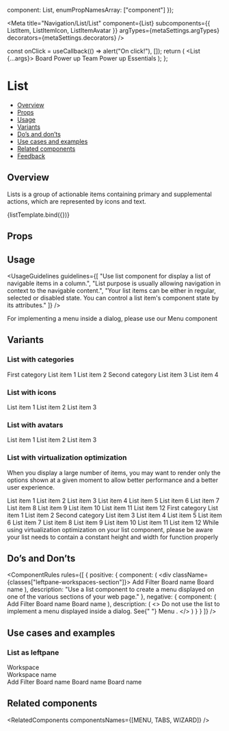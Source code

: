 
  component: List,
  enumPropNamesArray: ["component"]
});

<Meta
  title="Navigation/List/List"
  component={List}
  subcomponents={{ ListItem, ListItemIcon, ListItemAvatar }}
  argTypes={metaSettings.argTypes}
  decorators={metaSettings.decorators}
/>

<!--- Component template -->

  const onClick = useCallback(() => alert("On click!"), []);
  return (
    <List {...args}>
      <ListItem onClick={onClick}>Board Power up</ListItem>
      <ListItem oonClick={onClick}>Team Power up</ListItem>
      <ListItem onClick={onClick}>Essentials</ListItem>
    </List>
  );
};

<!--- Component documentation -->

# List

- [Overview](#overview)
- [Props](#props)
- [Usage](#usage)
- [Variants](#variants)
- [Do’s and don’ts](#dos-and-donts)
- [Use cases and examples](#use-cases-and-examples)
- [Related components](#related-components)
- [Feedback](#feedback)

## Overview

Lists is a group of actionable items containing primary and supplemental actions, which are represented by icons and text.

<Canvas>
  <Story name="Overview" args={{}}>
    {listTemplate.bind({})}
  </Story>
</Canvas>

## Props

<ArgsTable story="Overview" />

## Usage

<UsageGuidelines
  guidelines={[
    "Use list component for display a list of navigable items in a column.",
    "List purpose is usually allowing navigation in context to the navigable  content.",
    "Your list items can be either in regular, selected or disabled state. You can control a list item's component state by its attributes."
  ]}
/>

<Tip title="Check yourself">
  For implementing a menu inside a dialog, please use our
  <Link href="/?path=/docs/navigation-menu--overview" size={Link.sizes.SMALL}>
    Menu
  </Link>
  component
</Tip>

## Variants

### List with categories

<Canvas>
  <Story name="List with categories">
    <List>
      <ListTitle>First category</ListTitle>
      <ListItem>List item 1</ListItem>
      <ListItem>List item 2</ListItem>
      <ListTitle>Second category</ListTitle>
      <ListItem>List item 3</ListItem>
      <ListItem>List item 4</ListItem>
    </List>
  </Story>
</Canvas>

### List with icons

<Canvas>
  <Story name="List with icons">
    <List>
      <ListItem id="list-1">
        <ListItemIcon icon={Board} />
        List item 1
      </ListItem>
      <ListItem id="list-2">
        <ListItemIcon icon={Team} />
        List item 2
      </ListItem>
      <ListItem id="list-3">
        <ListItemIcon icon={ThumbsUp} />
        List item 3
      </ListItem>
    </List>
  </Story>
</Canvas>

### List with avatars

<Canvas>
  <Story name="List with avatars">
    <List>
      <ListItem id="list-1">
        <ListItemAvatar src={person1} />
        List item 1
      </ListItem>
      <ListItem id="list-2">
        <ListItemAvatar src={person2} />
        List item 2
      </ListItem>
      <ListItem id="list-3">
        <ListItemAvatar src={person3} />
        List item 3
      </ListItem>
    </List>
  </Story>
</Canvas>

### List with virtualization optimization

When you display a large number of items, you may want to render only the options shown at a given moment to allow better performance and a
better user experience.

<Canvas>
  <Story name="List with virtualization optimization">
    <Flex align={Flex.align.START} gap={Flex.gaps.LARGE} style={{ width: "100%" }} direction={Flex.directions.COLUMN}>
      <StoryDescription description="Regular">
        <DialogContentContainer style={{ height: "162px", width: "200px" }}>
          <List renderOnlyVisibleItems style={{ height: "100%", width: "100%" }}>
            <ListItem>List item 1</ListItem>
            <ListItem>List item 2</ListItem>
            <ListItem>List item 3</ListItem>
            <ListItem>List item 4</ListItem>
            <ListItem>List item 5</ListItem>
            <ListItem>List item 6</ListItem>
            <ListItem>List item 7</ListItem>
            <ListItem>List item 8</ListItem>
            <ListItem>List item 9</ListItem>
            <ListItem>List item 10</ListItem>
            <ListItem>List item 11</ListItem>
            <ListItem>List item 12</ListItem>
          </List>
        </DialogContentContainer>
      </StoryDescription>
      <StoryDescription description="With categories">
        <DialogContentContainer style={{ height: "159px", width: "200px" }}>
          <List renderOnlyVisibleItems style={{ height: "100%", width: "100%" }}>
            <ListTitle>First category</ListTitle>
            <ListItem>List item 1</ListItem>
            <ListItem>List item 2</ListItem>
            <ListTitle>Second category</ListTitle>
            <ListItem>List item 3</ListItem>
            <ListItem>List item 4</ListItem>
            <ListItem>List item 5</ListItem>
            <ListItem>List item 6</ListItem>
            <ListItem>List item 7</ListItem>
            <ListItem>List item 8</ListItem>
            <ListItem>List item 9</ListItem>
            <ListItem>List item 10</ListItem>
            <ListItem>List item 11</ListItem>
            <ListItem>List item 12</ListItem>
          </List>
        </DialogContentContainer>
      </StoryDescription>
    </Flex>
  </Story>
</Canvas>

<Tip>
  While using virtualization optimization on your list component, please be aware your list needs to contain a constant
  height and width for function properly
</Tip>

## Do’s and Don’ts

<ComponentRules
  rules={[
    {
      positive: {
        component: (
          <div className={classes["leftpane-workspaces-section"]}>
            <List>
              <ListItem>
                <ListItemIcon icon={Add} />
                Add
              </ListItem>
              <ListItem>
                <ListItemIcon icon={Filter} />
                Filter
              </ListItem>
            </List>
            <Divider />
            <List>
              <ListItem>
                <ListItemIcon icon={Board} />
                Board name
              </ListItem>
              <ListItem>
                <ListItemIcon icon={Board} />
                Board name
              </ListItem>
            </List>
          </div>
        ),
        description: "Use a list component to create a menu displayed on one of the various sections of your web page."
      },
      negative: {
        component: (
          <DialogContentContainer>
            <List>
              <ListItem>
                <ListItemIcon icon={Add} />
                Add
              </ListItem>
              <ListItem>
                <ListItemIcon icon={Filter} />
                Filter
              </ListItem>
            </List>
            <Divider />
            <List>
              <ListItem>
                <ListItemIcon icon={Board} />
                Board name
              </ListItem>
              <ListItem>
                <ListItemIcon icon={Board} />
                Board name
              </ListItem>
            </List>
          </DialogContentContainer>
        ),
        description: (
          <>
            Do not use the list to implement a menu displayed inside a dialog. See{" "}
            <Link href="/?path=/docs/navigation-menu--overview" withoutSpacing>
              Menu
            </Link>
            .
          </>
        )
      }
    }
  ]}
/>

## Use cases and examples

### List as leftpane

<Canvas>
  <Story name="List as leftpane">
    <div className={classes["leftpane-workspaces-section"]}>
      <span className={classes["leftpane-workspaces-title"]}>Workspace</span>
      <span className={classes["leftpane-workspaces-options"]}>
        <div className={classes["leftpane-workspaces-description"]}>
          <Avatar size={Avatar.sizes.SMALL} text="W" backgroundColor={Avatar.colors.INDIGO} isSquare />
          Workspace name
        </div>
        <Icon className={classes["leftpane-workspaces-options-icon"]} icon={DropdownChevronDown} />
      </span>
      <List>
        <ListItem>
          <ListItemIcon icon={Add} />
          Add
        </ListItem>
        <ListItem>
          <ListItemIcon icon={Filter} />
          Filter
        </ListItem>
      </List>
      <Divider />
      <List>
        <ListItem>
          <ListItemIcon icon={Board} />
          Board name
        </ListItem>
        <ListItem>
          <ListItemIcon icon={Board} />
          Board name
        </ListItem>
        <ListItem>
          <ListItemIcon icon={Board} />
          Board name
        </ListItem>
      </List>
    </div>
  </Story>
</Canvas>

## Related components

<RelatedComponents componentsNames={[MENU, TABS, WIZARD]} />

